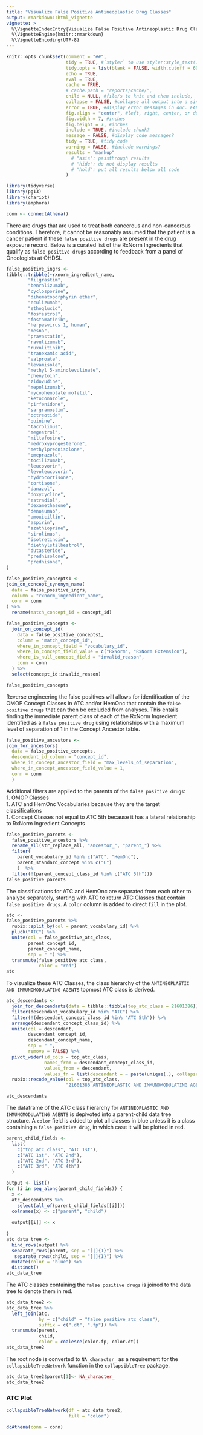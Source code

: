 ```yaml
---
title: "Visualize False Positive Antineoplastic Drug Classes"
output: rmarkdown::html_vignette
vignette: >
  %\VignetteIndexEntry{Visualize False Positive Antineoplastic Drug Classes}
  %\VignetteEngine{knitr::rmarkdown}
  %\VignetteEncoding{UTF-8}
---
```


```r
knitr::opts_chunk$set(comment = "##",
                      tidy = TRUE, #`styler` to use styler:style_text() to reformat code
                      tidy.opts = list(blank = FALSE, width.cutoff = 60),
                      echo = TRUE,
                      eval = TRUE,
                      cache = TRUE,
                      # cache.path = "reports/cache/",
                      child = NULL, #file/s to knit and then include,
                      collapse = FALSE, #collapse all output into a single block,
                      error = TRUE, #display error messages in doc. FALSE stops render when error is thrown
                      fig.align = "center", #left, right, center, or default
                      fig.width = 7, #inches
                      fig.height = 7, #inches
                      include = TRUE, #include chunk?
                      message = FALSE, #display code messages?
                      tidy = TRUE, #tidy code 
                      warning = FALSE, #include warnings?
                      results = "markup"
                        # "asis": passthrough results
                        # "hide": do not display results 
                        # "hold": put all results below all code
                      )
```
  
```r
library(tidyverse)
library(pg13)
library(chariot)
library(amphora)
```

  
```r
conn <- connectAthena()
```

There are drugs that are used to treat both cancerous and non-cancerous conditions. 
Therefore, it cannot be reasonably assumed that the patient is a cancer patient
if these `false positive drugs` are present in the drug exposure record. Below is 
a curated list of the RxNorm Ingredients that qualify as `false positive drugs` 
according to feedback from a panel of Oncologists at OHDSI. 

```r
false_positive_ingrs <-
tibble::tribble(~rxnorm_ingredient_name,
        "filgrastim",
        "benralizumab",
        "cyclosporine",
        "dihematoporphyrin ether",
        "eculizumab",
        "ethoglucid",
        "fosfestrol",
        "fostamatinib",
        "herpesvirus 1, human",
        "mesna",
        "pravastatin",
        "ravulizumab",
        "ruxolitinib",
        "tranexamic acid",
        "valproate",
        "levamisole",
        "methyl 5-aminolevulinate",
        "phenytoin",
        "zidovudine",
        "mepolizumab",
        "mycophenolate mofetil",
        "ketoconazole",
        "pirfenidone",
        "sargramostim",
        "octreotide",
        "quinine",
        "tacrolimus",
        "megestrol",
        "miltefosine",
        "medroxyprogesterone",
        "methylprednisolone",
        "omeprazole",
        "tocilizumab",
        "leucovorin",
        "levoleucovorin",
        "hydrocortisone",
        "cortisone",
        "danazol",
        "doxycycline",
        "estradiol",
        "dexamethasone",
        "denosumab",
        "amoxicillin",
        "aspirin",
        "azathioprine",
        "sirolimus",
        "isotretinoin",
        "diethylstilbestrol",
        "dutasteride",
        "prednisolone",
        "prednisone",
)

false_positive_concepts1 <-
join_on_concept_synonym_name(
  data = false_positive_ingrs,
  column = "rxnorm_ingredient_name",
  conn = conn
) %>%
  rename(match_concept_id = concept_id)

false_positive_concepts <-
  join_on_concept_id(
    data = false_positive_concepts1,
    column = "match_concept_id",
    where_in_concept_field = "vocabulary_id",
    where_in_concept_field_value = c("RxNorm", "RxNorm Extension"),
    where_is_null_concept_field = "invalid_reason",
    conn = conn
  ) %>%
  select(concept_id:invalid_reason)
```

```r
false_positive_concepts
```

Reverse engineering the false positives will allows for identification of the 
OMOP Concept Classes in ATC and/or HemOnc that contain the `false positive drugs` 
that can then be excluded from analyses. This entails finding the immediate parent 
class of each of the RxNorm Ingredient identified as a `false positive drug` using 
relationships with a maximum level of separation of 1 in the Concept Ancestor table.   

```r
false_positive_ancestors <-
join_for_ancestors(
  data = false_positive_concepts,
  descendant_id_column = "concept_id",
  where_in_concept_ancestor_field = "max_levels_of_separation",
  where_in_concept_ancestor_field_value = 1,
  conn = conn
  )
```

Additional filters are applied to the parents of the `false positive drugs`:  
1. OMOP Classes  
1. ATC and HemOnc Vocabularies because they are the target classifications  
1. Concept Classes not equal to ATC 5th because it has a lateral relationship to 
RxNorm Ingredient Concepts

```r
false_positive_parents <-
  false_positive_ancestors %>%
  rename_all(str_replace_all, "ancestor_", "parent_") %>%
  filter(
    parent_vocabulary_id %in% c("ATC", "HemOnc"),
    parent_standard_concept %in% c("C")
    )  %>%
  filter(!(parent_concept_class_id %in% c("ATC 5th")))
false_positive_parents
```

The classifications for ATC and HemOnc are separated from each other to analyze 
separately, starting with ATC to return ATC Classes that contain 
`false positive drugs`. A `color` column is added to direct `fill` in the plot.

```r
atc <-
false_positive_parents %>%
  rubix::split_by(col = parent_vocabulary_id) %>%
  pluck("ATC") %>%
  unite(col = false_positive_atc_class,
        parent_concept_id,
        parent_concept_name,
        sep = " ") %>%
  transmute(false_positive_atc_class,
            color = "red")
atc
```

To visualize these ATC Classes, the class hierarchy of the 
`ANTINEOPLASTIC AND IMMUNOMODULATING AGENTS` topmost ATC class is derived. 

```r
atc_descendants <-
  join_for_descendants(data = tibble::tibble(top_atc_class = 21601386)) %>%
  filter(descendant_vocabulary_id %in% "ATC") %>%
  filter(!(descendant_concept_class_id %in% "ATC 5th")) %>%
  arrange(descendant_concept_class_id) %>%
  unite(col = descendant,
        descendant_concept_id,
        descendant_concept_name,
        sep = " ",
        remove = FALSE) %>%
  pivot_wider(id_cols = top_atc_class,
              names_from = descendant_concept_class_id,
              values_from = descendant,
              values_fn = list(descendant = ~ paste(unique(.), collapse = "|"))) %>%
  rubix::recode_value(col = top_atc_class,
                      "21601386 ANTINEOPLASTIC AND IMMUNOMODULATING AGENTS" = "21601386")
```

```r
atc_descendants
```

The dataframe of the ATC class hierarchy for 
`ANTINEOPLASTIC AND IMMUNOMODULATING AGENTS` is depivoted into a parent-child 
data tree structure. A `color` field is added to plot all classes in blue unless 
it is a class containing a `false positive drug`, in which case it will be plotted 
in red. 

```r
parent_child_fields <- 
  list(
    c("top_atc_class", "ATC 1st"),
    c("ATC 1st", "ATC 2nd"),
    c("ATC 2nd", "ATC 3rd"),
    c("ATC 3rd", "ATC 4th")
  )

output <- list()
for (i in seq_along(parent_child_fields)) {
  x <-
  atc_descendants %>%
    select(all_of(parent_child_fields[[i]])) 
  colnames(x) <- c("parent", "child")
  
  output[[i]] <- x
  
}
atc_data_tree <-
  bind_rows(output) %>%
  separate_rows(parent, sep = "[|]{1}") %>%
   separate_rows(child, sep = "[|]{1}") %>%
  mutate(color = "blue") %>%
  distinct()
atc_data_tree
```

The ATC classes containing the `false positive drugs` is joined to the data tree 
to denote them in red.

```r
atc_data_tree2 <-
atc_data_tree %>%
  left_join(atc, 
            by = c("child" = "false_positive_atc_class"),
            suffix = c(".dt", ".fp")) %>%
  transmute(parent,
            child,
            color = coalesce(color.fp, color.dt))
atc_data_tree2
```

The root node is converted to `NA_character_` as a requirement for the 
`collapsibleTreeNetwork` function in the `collapsibleTree` package.  

```r
atc_data_tree2$parent[1]<- NA_character_
atc_data_tree2
```

### ATC Plot  

```r
collapsibleTreeNetwork(df = atc_data_tree2,
                       fill = "color")
```



```r
dcAthena(conn = conn)
```

